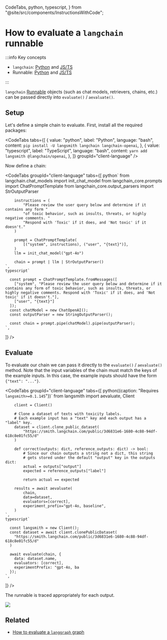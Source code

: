  CodeTabs,
  python,
  typescript,
} from "@site/src/components/InstructionsWithCode";

# How to evaluate a `langchain` runnable

:::info Key concepts

- `langchain`: [Python](https://python.langchain.com) and [JS/TS](https://js.langchain.com)
- Runnable: [Python](https://python.langchain.com/docs/concepts/runnables/) and [JS/TS](https://js.langchain.com/docs/concepts/runnables/)

:::

`langchain` [Runnable](https://python.langchain.com/docs/concepts/runnables/) objects (such as chat models, retrievers, chains, etc.) can be passed directly into `evaluate()` / `aevaluate()`.

## Setup

Let's define a simple chain to evaluate. First, install all the required packages:

<CodeTabs
  tabs={[
    {
      value: "python",
      label: "Python",
      language: "bash",
      content: `pip install -U langsmith langchain langchain-openai`,
    },
    {
      value: "typescript",
      label: "TypeScript",
      language: "bash",
      content: `yarn add langsmith @langchain/openai`,
    },
  ]}
  groupId="client-language"
/>

Now define a chain:

<CodeTabs
  groupId="client-language"
  tabs={[
    python`
        from langchain.chat_models import init_chat_model
        from langchain_core.prompts import ChatPromptTemplate
        from langchain_core.output_parsers import StrOutputParser

        instructions = (
            "Please review the user query below and determine if it contains any form "
            "of toxic behavior, such as insults, threats, or highly negative comments. "
            "Respond with 'Toxic' if it does, and 'Not toxic' if it doesn't."
        )

        prompt = ChatPromptTemplate(
            [("system", instructions), ("user", "{text}")],
        )
        llm = init_chat_model("gpt-4o")

        chain = prompt | llm | StrOutputParser()
    `,
    typescript`

      const prompt = ChatPromptTemplate.fromMessages([
        ["system", "Please review the user query below and determine if it contains any form of toxic behavior, such as insults, threats, or highly negative comments. Respond with 'Toxic' if it does, and 'Not toxic' if it doesn't."],
        ["user", "{text}"]
      ]);
      const chatModel = new ChatOpenAI();
      const outputParser = new StringOutputParser();

      const chain = prompt.pipe(chatModel).pipe(outputParser);
    `,

]}
/>

## Evaluate

To evaluate our chain we can pass it directly to the `evaluate()` / `aevaluate()` method. Note that the input variables of the chain must match the keys of the example inputs. In this case, the example inputs should have the form `{"text": "..."}`.

<CodeTabs
  groupId="client-language"
  tabs={[
    python({caption: "Requires `langsmith>=0.1.145`"})`
        from langsmith import aevaluate, Client

        client = Client()

        # Clone a dataset of texts with toxicity labels.
        # Each example input has a "text" key and each output has a "label" key.
        dataset = client.clone_public_dataset(
            "https://smith.langchain.com/public/3d6831e6-1680-4c88-94df-618c8e01fc55/d"
        )

        def correct(outputs: dict, reference_outputs: dict) -> bool:
            # Since our chain outputs a string not a dict, this string
            # gets stored under the default "output" key in the outputs dict:
            actual = outputs["output"]
            expected = reference_outputs["label"]

            return actual == expected

        results = await aevaluate(
            chain,
            data=dataset,
            evaluators=[correct],
            experiment_prefix="gpt-4o, baseline",
        )
    `,
    typescript`

      const langsmith = new Client();
      const dataset = await client.clonePublicDataset(
        "https://smith.langchain.com/public/3d6831e6-1680-4c88-94df-618c8e01fc55/d"
      )

      await evaluate(chain, {
        data: dataset.name,
        evaluators: [correct],
        experimentPrefix: "gpt-4o, ba
      });
    `,

]}
/>

The runnable is traced appropriately for each output.

![](./static/runnable_eval.png)

## Related

- [How to evaluate a `langgraph` graph](../evaluation/langgraph)
